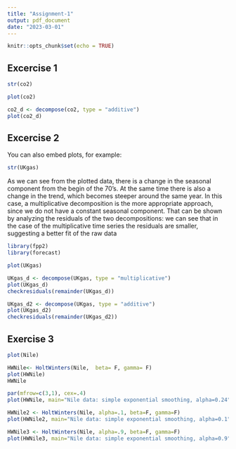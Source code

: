 ```yaml
---
title: "Assignment-1"
output: pdf_document
date: "2023-03-01"
---
```


```r
knitr::opts_chunk$set(echo = TRUE)
```

## Excercise 1


```r
str(co2)
```

```r
plot(co2)
```

```r
co2_d <- decompose(co2, type = "additive")
plot(co2_d)
```


## Excercise 2

You can also embed plots, for example:

```r
str(UKgas)
```

As we can see from the plotted data, there is a change in the seasonal component from the begin of the 70's. At the same time there is also a change in the trend, which becomes steeper around the same year. In this case, a multiplicative decomposition is the more appropriate approach, since we do not have a constant seasonal component. That can be shown by analyzing the residuals of the two decompositions: we can see that in the case of the multiplicative time series the residuals are smaller, suggesting a better fit of the raw data

```r
library(fpp2)
library(forecast)

plot(UKgas)
```
```r
UKgas_d <- decompose(UKgas, type = "multiplicative")
plot(UKgas_d)
checkresiduals(remainder(UKgas_d))

UKgas_d2 <- decompose(UKgas, type = "additive")
plot(UKgas_d2)
checkresiduals(remainder(UKgas_d2))
```

## Exercise 3
```r
plot(Nile)
```

```r
HWNile<- HoltWinters(Nile,  beta= F, gamma= F)
plot(HWNile)
HWNile
```

```r
par(mfrow=c(3,1), cex=.4)
plot(HWNile, main="Nile data: simple exponential smoothing, alpha=0.24")

HWNile2 <- HoltWinters(Nile, alpha=.1, beta=F, gamma=F)
plot(HWNile2, main="Nile data: simple exponential smoothing, alpha=0.1")

HWNile3 <- HoltWinters(Nile, alpha=.9, beta=F, gamma=F)
plot(HWNile3, main="Nile data: simple exponential smoothing, alpha=0.9")
```

